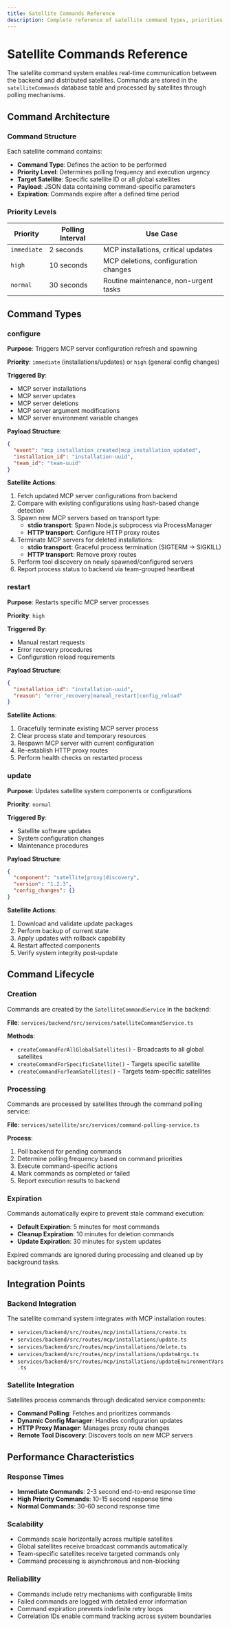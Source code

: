 ```yaml
---
title: Satellite Commands Reference
description: Complete reference of satellite command types, priorities, and their purposes in the DeployStack satellite system.
---
```


# Satellite Commands Reference

The satellite command system enables real-time communication between the backend and distributed satellites. Commands are stored in the `satelliteCommands` database table and processed by satellites through polling mechanisms.

## Command Architecture

### Command Structure

Each satellite command contains:

- **Command Type**: Defines the action to be performed
- **Priority Level**: Determines polling frequency and execution urgency
- **Target Satellite**: Specific satellite ID or all global satellites
- **Payload**: JSON data containing command-specific parameters
- **Expiration**: Commands expire after a defined time period

### Priority Levels

| Priority | Polling Interval | Use Case |
|----------|------------------|----------|
| `immediate` | 2 seconds | MCP installations, critical updates |
| `high` | 10 seconds | MCP deletions, configuration changes |
| `normal` | 30 seconds | Routine maintenance, non-urgent tasks |

## Command Types

### configure

**Purpose**: Triggers MCP server configuration refresh and spawning

**Priority**: `immediate` (installations/updates) or `high` (general config changes)

**Triggered By**:
- MCP server installations
- MCP server updates
- MCP server deletions
- MCP server argument modifications
- MCP server environment variable changes

**Payload Structure**:
```json
{
  "event": "mcp_installation_created|mcp_installation_updated",
  "installation_id": "installation-uuid",
  "team_id": "team-uuid"
}
```

**Satellite Actions**:
1. Fetch updated MCP server configurations from backend
2. Compare with existing configurations using hash-based change detection
3. Spawn new MCP servers based on transport type:
   - **stdio transport**: Spawn Node.js subprocess via ProcessManager
   - **HTTP transport**: Configure HTTP proxy routes
4. Terminate MCP servers for deleted installations:
   - **stdio transport**: Graceful process termination (SIGTERM → SIGKILL)
   - **HTTP transport**: Remove proxy routes
5. Perform tool discovery on newly spawned/configured servers
6. Report process status to backend via team-grouped heartbeat

### restart

**Purpose**: Restarts specific MCP server processes

**Priority**: `high`

**Triggered By**:
- Manual restart requests
- Error recovery procedures
- Configuration reload requirements

**Payload Structure**:
```json
{
  "installation_id": "installation-uuid",
  "reason": "error_recovery|manual_restart|config_reload"
}
```

**Satellite Actions**:
1. Gracefully terminate existing MCP server process
2. Clear process state and temporary resources
3. Respawn MCP server with current configuration
4. Re-establish HTTP proxy routes
5. Perform health checks on restarted process

### update

**Purpose**: Updates satellite system components or configurations

**Priority**: `normal`

**Triggered By**:
- Satellite software updates
- System configuration changes
- Maintenance procedures

**Payload Structure**:
```json
{
  "component": "satellite|proxy|discovery",
  "version": "1.2.3",
  "config_changes": {}
}
```

**Satellite Actions**:
1. Download and validate update packages
2. Perform backup of current state
3. Apply updates with rollback capability
4. Restart affected components
5. Verify system integrity post-update

## Command Lifecycle

### Creation

Commands are created by the `SatelliteCommandService` in the backend:

**File**: `services/backend/src/services/satelliteCommandService.ts`

**Methods**:
- `createCommandForAllGlobalSatellites()` - Broadcasts to all global satellites
- `createCommandForSpecificSatellite()` - Targets specific satellite
- `createCommandForTeamSatellites()` - Targets team-specific satellites

### Processing

Commands are processed by satellites through the command polling service:

**File**: `services/satellite/src/services/command-polling-service.ts`

**Process**:
1. Poll backend for pending commands
2. Determine polling frequency based on command priorities
3. Execute command-specific actions
4. Mark commands as completed or failed
5. Report execution results to backend

### Expiration

Commands automatically expire to prevent stale command execution:

- **Default Expiration**: 5 minutes for most commands
- **Cleanup Expiration**: 10 minutes for deletion commands
- **Update Expiration**: 30 minutes for system updates

Expired commands are ignored during processing and cleaned up by background tasks.

## Integration Points

### Backend Integration

The satellite command system integrates with MCP installation routes:

- `services/backend/src/routes/mcp/installations/create.ts`
- `services/backend/src/routes/mcp/installations/update.ts`
- `services/backend/src/routes/mcp/installations/delete.ts`
- `services/backend/src/routes/mcp/installations/updateArgs.ts`
- `services/backend/src/routes/mcp/installations/updateEnvironmentVars.ts`

### Satellite Integration

Satellites process commands through dedicated service components:

- **Command Polling**: Fetches and prioritizes commands
- **Dynamic Config Manager**: Handles configuration updates
- **HTTP Proxy Manager**: Manages proxy route changes
- **Remote Tool Discovery**: Discovers tools on new MCP servers

## Performance Characteristics

### Response Times

- **Immediate Commands**: 2-3 second end-to-end response time
- **High Priority Commands**: 10-15 second response time
- **Normal Commands**: 30-60 second response time

### Scalability

- Commands scale horizontally across multiple satellites
- Global satellites receive broadcast commands automatically
- Team-specific satellites receive targeted commands only
- Command processing is asynchronous and non-blocking

### Reliability

- Commands include retry mechanisms with configurable limits
- Failed commands are logged with detailed error information
- Command expiration prevents indefinite retry loops
- Correlation IDs enable command tracking across system boundaries
